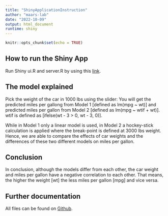 ```yaml
---
title: "ShinyApplicationInstruction"
author: "maars-lab"
date: "2022-10-09"
output: html_document
runtime: shiny
---
```


```r
knitr::opts_chunk$set(echo = TRUE)
```

## How to run the Shiny App
Run Shiny ui.R and server.R by using this [link](https://maars-lab.shinyapps.io/ShinyApplication/).  

## The model explained
Pick the weight of the car in 1000 lbs using the slider: You will get the predicted miles per gallong from Model 1 [defined as lm(mpg ~ wt)] and predicted miles per gallon from Model 2 [defined as lm(mpg ~ wtif + wt)]. wtif is defined as [ifelse(wt - 3 > 0, wt - 3, 0)]. 

While in Model 1 only a linear model is used, in Model 2 a hockey-stick calculation is applied where the break-point is defined at 3000 lbs weight. Hence, we are able to compare the effects of car weights and the differences of these two different models on miles per gallon. 

## Conclusion
In conclusion, although the models differ from each other, the car weight and miles per gallon have a negative correlation to each other. That means, the higher the weight [wt] the less miles per gallon [mpg] and vice versa. 

## Further documentation
All files can be found on [Github](https://github.com/maars-lab/ShinyApplication).

